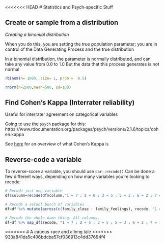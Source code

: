 <<<<<<< HEAD
# Statistics and Psych-specific Stuff


## Create or sample from a distribution

*Creating a binomial distribution*

When you do this, you are setting the true population parameter; you are in control of the Data Generating Process and the true distribution

In a binomial distribution, the parameter is normally distributed, and can take any value from 0.0 to 1.0
But the data that this process generates is not normal
```r
rbinom(n= 1000, size= 1, prob =  0.5)

rnorm(n=2500,mean=500, sd=100)
```


## Find Cohen's Kappa (Interrater reliability)

Useful for interrater agreement on categorical variables

Going to use the `psych` package for this:
https://www.rdocumentation.org/packages/psych/versions/2.1.6/topics/cohen.kappa

See [here](https://www.statisticshowto.com/cohens-kappa-statistic/) for an overview of what Cohen's Kappa is



## Reverse-code a variable

To reverse-score a variable, you should use `car::recode()`
Can be done a few different ways, depending on how many variables you're looking to recode:

```r

# Recode just one variable
df$column=recode(df$column,"1 = 7 ; 2 = 6 ; 3 = 5 ; 5 = 3 ; 6 = 2 ; 7 = 1")

# Recode a select bunch of variables
df=df %>% mutate(across(c(family_close : family_feelings), recode, "1 = 7 ; 2 = 6 ; 3 = 5 ; 5 = 3 ; 6 = 2 ; 7 = 1"))

# Recode the whole damn thing. All columns.
df=df %>% map_df(recode, "1 = 7 ; 2 = 6 ; 3 = 5 ; 5 = 3 ; 6 = 2 ; 7 = 1")
```


=======
# A caucus-race and a long tale
>>>>>>> 933a841da5c406bdcbe57cf036913c4dd37694f4
